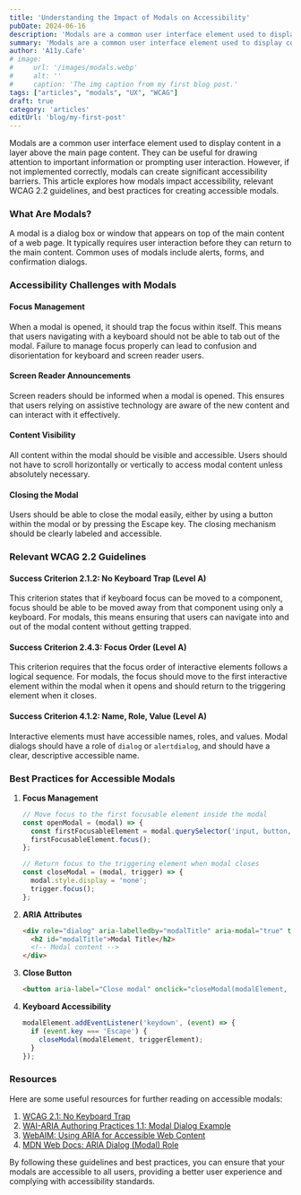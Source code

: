 ```yaml
---
title: 'Understanding the Impact of Modals on Accessibility'
pubDate: 2024-06-16
description: 'Modals are a common user interface element used to display content in a layer above the main page content.'
summary: 'Modals are a common user interface element used to display content in a layer above the main page content. They can be useful for drawing attention to important information or prompting user interaction.'
author: 'A11y.Cafe'
# image:
#     url: '/images/modals.webp'
#     alt: ''
#     caption: 'The img caption from my first blog post.'
tags: ["articles", "modals", "UX", "WCAG"]
draft: true
category: 'articles'
editUrl: 'blog/my-first-post'
---
```


Modals are a common user interface element used to display content in a layer above the main page content. They can be useful for drawing attention to important information or prompting user interaction. However, if not implemented correctly, modals can create significant accessibility barriers. This article explores how modals impact accessibility, relevant WCAG 2.2 guidelines, and best practices for creating accessible modals.

### What Are Modals?

A modal is a dialog box or window that appears on top of the main content of a web page. It typically requires user interaction before they can return to the main content. Common uses of modals include alerts, forms, and confirmation dialogs.

### Accessibility Challenges with Modals

#### Focus Management

When a modal is opened, it should trap the focus within itself. This means that users navigating with a keyboard should not be able to tab out of the modal. Failure to manage focus properly can lead to confusion and disorientation for keyboard and screen reader users.

#### Screen Reader Announcements

Screen readers should be informed when a modal is opened. This ensures that users relying on assistive technology are aware of the new content and can interact with it effectively.

#### Content Visibility

All content within the modal should be visible and accessible. Users should not have to scroll horizontally or vertically to access modal content unless absolutely necessary.

#### Closing the Modal

Users should be able to close the modal easily, either by using a button within the modal or by pressing the Escape key. The closing mechanism should be clearly labeled and accessible.

### Relevant WCAG 2.2 Guidelines

#### Success Criterion 2.1.2: No Keyboard Trap (Level A)

This criterion states that if keyboard focus can be moved to a component, focus should be able to be moved away from that component using only a keyboard. For modals, this means ensuring that users can navigate into and out of the modal content without getting trapped.

#### Success Criterion 2.4.3: Focus Order (Level A)

This criterion requires that the focus order of interactive elements follows a logical sequence. For modals, the focus should move to the first interactive element within the modal when it opens and should return to the triggering element when it closes.

#### Success Criterion 4.1.2: Name, Role, Value (Level A)

Interactive elements must have accessible names, roles, and values. Modal dialogs should have a role of `dialog` or `alertdialog`, and should have a clear, descriptive accessible name.

### Best Practices for Accessible Modals

1. **Focus Management**
   ```javascript
   // Move focus to the first focusable element inside the modal
   const openModal = (modal) => {
     const firstFocusableElement = modal.querySelector('input, button, textarea, select, a[href]');
     firstFocusableElement.focus();
   };

   // Return focus to the triggering element when modal closes
   const closeModal = (modal, trigger) => {
     modal.style.display = 'none';
     trigger.focus();
   };
   ```

2. **ARIA Attributes**
   ```html
   <div role="dialog" aria-labelledby="modalTitle" aria-modal="true" tabindex="-1">
     <h2 id="modalTitle">Modal Title</h2>
     <!-- Modal content -->
   </div>
   ```

3. **Close Button**
   ```html
   <button aria-label="Close modal" onclick="closeModal(modalElement, triggerElement)">Close</button>
   ```

4. **Keyboard Accessibility**
   ```javascript
   modalElement.addEventListener('keydown', (event) => {
     if (event.key === 'Escape') {
       closeModal(modalElement, triggerElement);
     }
   });
   ```

### Resources

Here are some useful resources for further reading on accessible modals:

1. <a href="https://www.w3.org/WAI/WCAG21/Understanding/no-keyboard-trap.html" target="_blank">WCAG 2.1: No Keyboard Trap</a>
2. <a href="https://www.w3.org/TR/wai-aria-practices-1.1/examples/dialog-modal/dialog.html" target="_blank">WAI-ARIA Authoring Practices 1.1: Modal Dialog Example</a>
3. <a href="https://webaim.org/techniques/aria/" target="_blank">WebAIM: Using ARIA for Accessible Web Content</a>
4. <a href="https://developer.mozilla.org/en-US/docs/Web/Accessibility/ARIA/Roles/dialog_role" target="_blank">MDN Web Docs: ARIA Dialog (Modal) Role</a>

By following these guidelines and best practices, you can ensure that your modals are accessible to all users, providing a better user experience and complying with accessibility standards.